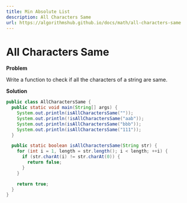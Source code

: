 ```yaml
---
title: Min Absolute List
description: All Characters Same
url: https://algorithmshub.github.io/docs/math/all-characters-same
---
```


# All Characters Same

**Problem**

Write a function to check if all the characters of a string are same.

**Solution**

```java
public class AllCharactersSame {
  public static void main(String[] args) {
    System.out.println(isAllCharactersSame(""));
    System.out.println(!isAllCharactersSame("aab"));
    System.out.println(isAllCharactersSame("bbb"));
    System.out.println(isAllCharactersSame("111"));
  }

  public static boolean isAllCharactersSame(String str) {
    for (int i = 1, length = str.length(); i < length; ++i) {
      if (str.charAt(i) != str.charAt(0)) {
        return false;
      }
    }

    return true;
  }
}
```
